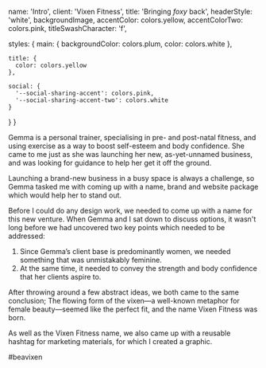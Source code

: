 
  name: 'Intro',
  client: 'Vixen Fitness',
  title: 'Bringing _foxy_ back',
  headerStyle: 'white',
  backgroundImage,
  accentColor: colors.yellow,
  accentColorTwo: colors.pink,
  titleSwashCharacter: 'f',

  styles: {
    main: {
      backgroundColor: colors.plum,
      color: colors.white
    },

    title: {
      color: colors.yellow
    },

    social: {
      '--social-sharing-accent': colors.pink,
      '--social-sharing-accent-two': colors.white
    }
  }
}

Gemma is a personal trainer, specialising in pre- and post-natal fitness, and using exercise as a way to boost self-esteem and body confidence. She came to me just as she was launching her new, as-yet-unnamed business, and was looking for guidance to help her get it off the ground.

Launching a brand-new business in a busy space is always a challenge, so Gemma tasked me with coming up with a name, brand and website package which would help her to stand out.

Before I could do any design work, we needed to come up with a name for this new venture. When Gemma and I sat down to discuss options, it wasn't long before we had uncovered two key points which needed to be addressed:

1. Since Gemma’s client base is predominantly women, we needed something that was unmistakably feminine.
2. At the same time, it needed to convey the strength and body confidence that her clients aspire to.

After throwing around a few abstract ideas, we both came to the same conclusion; The flowing form of the vixen&mdash;a well-known metaphor for female beauty&mdash;seemed like the perfect fit, and the name Vixen Fitness was born.

As well as the Vixen Fitness name, we also came up with a reusable hashtag for marketing materials, for which I created a graphic.

<div
  style={{
    fontSize: '4.5em',
    fontFamily: 'var(--font-have-heart)',
    textAlign: 'center',
    margin: '.6666em 0',
    color: 'var(--accent-color)',
  }}
>
  #beavixen
</div>
